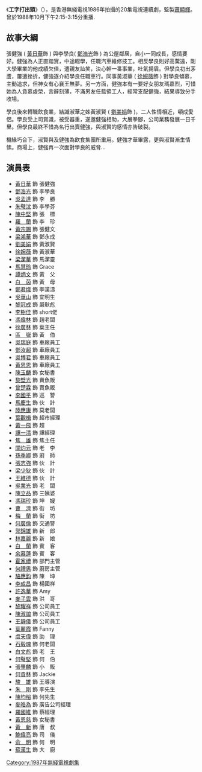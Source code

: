 {{Unreferenced|time=2021-11-19T00:49:01+00:00}}
{{無綫劇集
| 中文劇名=工字打出頭
| 英文劇名=The Upstart and the Self-Made Man
| 圖像= 
| 製作年份= 1986年
| 海外推出日期=
| 翡翠台首播日期=1987年1月26日-2月20日
| 監製=[[蕭顯輝|蕭顯輝]]
| 編導=[[戚其義|戚其義]]、[[李翰韜|李翰韜]]、[[袁錦添|袁錦添]]、-{[[余明生|余明生]]}-
| 製作統籌=[[羅彩文|羅彩文]]、[[林子欣|林子欣]]
| 助理編導=[[陸天華|陸天華]]、[[吳碧筠|吳碧筠]]、[[鄭美卿|鄭美卿]]、[[蔡發麟|蔡發麟]]
| 編審=[[蔡業鳴|蔡業鳴]]
| 編劇=[[黃嘉慧|黃嘉慧]]、[[葉廣蔭|葉廣蔭]]、[[盧漢華|盧漢華]]、[[李潔莊|李潔莊]]
| 集數=20
| 劇種=
| 外景=
| 製作公司=[[電視廣播有限公司|電視廣播有限公司]]
| 主演={{nowrap|[[黃日華|黃日華]]、[[梁潔華|梁潔華]]、[[劉美娟|劉美娟]]、[[鄧浩光|鄧浩光]]、<BR>[[吳孟達|吳孟達]]、[[駱應鈞|駱應鈞]]、[[徐婉薇|徐婉薇]]、[[羅蘭|羅　蘭]]}}
| 主題曲=原因
| 作曲=[[蔡國權|蔡國權]]
| 填詞=[[蔡國權|蔡國權]]
| 主唱=[[蔡國權|蔡國權]]
}}
《'''工字打出頭'''》（{{lang-en|'''The Upstart and the Self-Made Man'''}}），是香港無綫電視1986年拍攝的20集電視連續劇，監製[[蕭顯輝|蕭顯輝]]。曾於1988年10月下午2:15-3:15分重播.

==故事大綱==
張健強 ( [[黃日華|黃日華]]飾 ) 與李學良( [[鄧浩光|鄧浩光]]飾 ) 為公屋鄰居，自小一同成長，感情要好。健強為人正直踏實，中途輟學，任職汽車維修技工。相反學良則好高騖遠，剛大學畢業的他成績欠佳，遭親友訕笑，決心幹一番事業，吐氣揚眉。但學良初出茅蘆，屢遭挫折，健強逐介紹學良任職車行。同事黃淑華 ( [[徐婉薇|徐婉薇]]飾 ) 對學良傾慕，主動追求，但神女有心襄王無夢。另一方面，健強本有一要好女朋友瑪嘉烈，可惜她為人貪慕虛榮，言辭刻薄，不滿男友任藍領工人，經常支配健強，結果導致分手收場。

學良後來轉職飲食業，結識淑華之姊黃淑賢 ( [[劉美娟|劉美娟]]飾 )，二人性情相近，頓成愛侶。學良受上司賞識，被受器重，遂邀健強相助，大展拳腳，公司業務發展一日千里。但學良最終不惜為名行出賣健強，與淑賢的感情亦告破裂。

機緣巧合下，淑賢與及健強為飲食集團所重用。健強才華畢露，更與淑賢漸生情愫。商場上，健強再一次面對學良的威脅…

==演員表==
*[[黃日華|黃日華]] 飾 張健強
*[[鄧浩光|鄧浩光]] 飾 李學良
*[[吳孟達|吳孟達]] 飾 李　勝
*[[朱璧汶|朱璧汶]] 飾 李學芬
*[[陳中堅|陳中堅]] 飾 張　標
*[[羅蘭|羅　蘭]] 飾 李　珍
*[[黃宗賜|黃宗賜]] 飾 張健文
*[[梁鴻華|梁鴻華]] 飾 鄧永成
*[[劉美娟|劉美娟]] 飾 黃淑賢
*[[徐婉薇|徐婉薇]] 飾 黃淑華
*[[梁潔華|梁潔華]] 飾 馬潔靈
*[[馬慧玲|馬慧玲]] 飾 Grace
*[[譚炳文|譚炳文]] 飾 黃　父
*[[白茵|白　茵]] 飾 黃　母
*[[鄭君熾_(藝人)|鄭君熾]] 飾 李漢濤
*[[吳華山|吳華山]] 飾 宜明生
*[[黎冠成|黎冠成]] 飾 嚴耿彪
*[[李樹佳|李樹佳]] 飾 short佬
*[[馮偉林|馮偉林]] 飾 趙老闆
*[[徐廣林|徐廣林]] 飾 葉主任
*[[區嶽|區　嶽]] 飾 黃　伯
*[[吳瑞庭|吳瑞庭]] 飾 車廠員工
*[[鄧汝超|鄧汝超]] 飾 車廠員工
*[[吳博君|吳博君]] 飾 車廠員工
*[[黃思恩|黃思恩]] 飾 車廠員工
*[[陳玉麟|陳玉麟]] 飾 女秘書
*[[黎壁光|黎壁光]] 飾 賣魚販
*[[曾楚霖|曾楚霖]] 飾 賣魚販
*[[李國平_(演員)|李國平]] 飾 巡　警
*[[馬慶生　(演員)|馬慶生]] 飾 伙　計
*[[陸應康|陸應康]] 飾 莫老闆
*[[葉觀楫|葉觀楫]] 飾 超市經理
*[[黃一飛|黃一飛]] 飾 超
*[[譚一清|譚一清]] 飾 譚經理
*[[焦雄|焦　雄]] 飾 焦主任
*[[關灼元|關灼元]] 飾 老　李
*[[孫季卿|孫季卿]] 飾 廚　師
*[[張志強_(演員)|張志強]] 飾 伙　計
*[[梁少狄|梁少狄]] 飾 伙　計
*[[王維德|王維德]] 飾 伙　計
*[[吳業光|吳業光]] 飾 老　闆
*[[陳立品|陳立品]] 飾 三姨婆
*[[馮瑞珍|馮瑞珍]] 飾 坤　嫂
*[[曹濟|曹　濟]] 飾 街　坊
*[[梅蘭　(演員)|梅　蘭]] 飾 街　坊
*[[何廣倫|何廣倫]] 飾 交通警
*[[郭錦雄|郭錦雄]] 飾 新　郎
*[[林嘉麗|林嘉麗]] 飾 新　娘
*[[白蘭　(演員)|白　蘭]] 飾 賓　客
*[[余慕蓮|余慕蓮]] 飾 賓　客
*[[霍家禮|霍家禮]] 飾 部門主管
*[[何禮男|何禮男]] 飾 廚房主管
*[[駱應鈞|駱應鈞]] 飾 陳　坤
*[[李成昌|李成昌]] 飾 楊國祥
*[[許逸華|許逸華]] 飾 Amy
*[[麥子雲|麥子雲]] 飾 洪　哥
*[[黎耀祥|黎耀祥]] 飾 公司員工
*[[陳淑誼|陳淑誼]] 飾 公司員工
*[[王靜儀|王靜儀]] 飾 公司員工
*[[葉麗霞|葉麗霞]] 飾 Fanny
*[[虞天偉|虞天偉]] 飾 助　理
*[[石毅魂|石毅魂]] 飾 何老闆
*[[白文彪|白文彪]] 飾 老　王
*[[何璧堅|何璧堅]] 飾 何　伯
*[[張肇麟|張肇麟]] 飾 小　販
*[[何貴林|何貴林]] 飾 Jackie
*[[駿雄|駿　雄]] 飾 王導演
*[[朱剛|朱　剛]] 飾 李先生
*[[陳均榕|陳均榕]] 飾 何先生
*[[麥皓為|麥皓為]] 飾 廣告公司經理
*[[羅國維|羅國維]] 飾 蔡經理
*[[黃恩慈|黃恩慈]] 飾 女秘書
*[[黃新_(演員)|黃　新]] 飾 唐　叔
*[[鮑偉亮|鮑偉亮]] 飾 司　儀
*[[俞明|俞　明]] 飾 何　明
*[[蘇漢生|蘇漢生]] 飾 大　廚

[[Category:1987年無綫電視劇集|Category:1987年無綫電視劇集]]